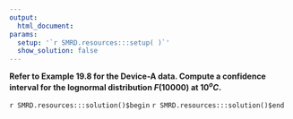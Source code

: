 ```yaml
---
output:
  html_document:
params:
  setup: '`r SMRD.resources:::setup( )`'
  show_solution: false
---
```


__Refer to Example 19.8 for the Device-A data. Compute a confidence interval for the lognormal distribution $F(10000)$ at $10^{o}C$.__

`r SMRD.resources:::solution()$begin`
`r SMRD.resources:::solution()$end`
